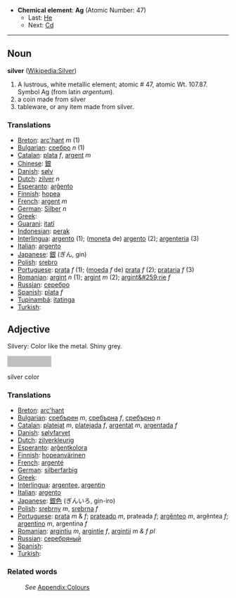 *'''Chemical element''': '''Ag''' (Atomic Number: 47)
**Last: [[Palladium|He]]
**Next: [[Cadmium|Cd]]
----
==Noun==
'''silver''' ([[en:Silver|Wikipedia:Silver]])

# A lustrous, white metallic element; atomic # 47, atomic Wt. 107.87. Symbol Ag (from latin ''argentum'').
# a coin made from silver
# tableware, or any item made from silver.


===Translations===

* [[Breton]]: [[arc'hant]] ''m'' (1)
* [[Bulgarian]]: [[сребро]] ''n'' (1)
* [[Catalan]]: [[plata]] ''f'', [[argent]] ''m''
* [[Chinese]]: [[銀]]
* [[Danish]]: [[sølv]]
* [[Dutch]]: [[zilver]] ''n''
* [[Esperanto]]: [[arĝento]]
* [[Finnish]]: [[hopea]]
* [[French]]: [[argent]] ''m''
* [[German]]: [[Silber]] ''n''
* [[Greek]]: [[]]
* [[Guarani]]: [[itatĩ]]
* [[Indonesian]]: [[perak]]
* [[Interlingua]]: [[argento]] (1); ([[moneta]] de) [[argento]] (2); [[argenteria]] (3)
* [[Italian]]: [[argento]]
* [[Japanese]]: [[銀]] (ぎん, gin)
* [[Polish]]: [[srebro]]
* [[Portuguese]]: [[prata]] ''f'' (1); ([[moeda]] ''f'' de) [[prata]] ''f'' (2); [[prataria]] ''f'' (3)
* [[Romanian]]: [[argint]] ''n'' (1); [[argint]] ''m'' (2); [[argint&#259;rie]] ''f''
* [[Russian]]: [[серебро]]
* [[Spanish]]: [[plata]] ''f''
* [[Tupinambá]]: [[itatinga]]
* [[Turkish]]: [[]]

==Adjective==

Silvery: Color like the metal. Shiny grey.

<div style="background-color:#C0C0C0; width:100px; height:25px;text-align:center">&nbsp;</div>silver color

===Translations===

* [[Breton]]: [[arc'hant]]
* [[Bulgarian]]: [[сребърен]] ''m'', [[сребърна]] ''f'', [[сребърно]] ''n''
* [[Catalan]]: [[platejat]] ''m'', [[platejada]] ''f'', [[argentat]] ''m'', [[argentada]] ''f''
* [[Danish]]: [[sølvfarvet]]
* [[Dutch]]: [[zilverkleurig]]
* [[Esperanto]]: [[arĝentkolora]]
* [[Finnish]]: [[hopeanvärinen]]
* [[French]]: [[argenté]]
* [[German]]: [[silberfarbig]]
* [[Greek]]: [[]]
* [[Interlingua]]: [[argentee]], [[argentin]]
* [[Italian]]: [[argento]]
* [[Japanese]]: [[銀色]] (ぎんいろ, gin-iro)
* [[Polish]]: [[srebrny]] ''m'', [[srebrna]] ''f''
* [[Portuguese]]: [[prata]] ''m'' & ''f''; [[prateado]] ''m'', prateada ''f''; [[argênteo]] ''m'', argêntea ''f''; [[argentino]] ''m'', argentina ''f''
* [[Romanian]]: [[argintiu]] ''m'', [[argintie]] ''f'', [[argintii]] ''m & f pl''
* [[Russian]]: [[серебряный]]
* [[Spanish]]: [[]]
* [[Turkish]]: [[]]

===Related words===
:''See'' [[Wiktionary_Appendix:Colours|Appendix:Colours]]
